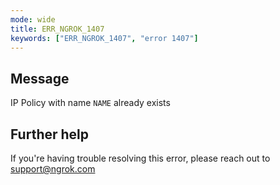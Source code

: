 ```yaml
---
mode: wide
title: ERR_NGROK_1407
keywords: ["ERR_NGROK_1407", "error 1407"]
---
```


## Message

IP Policy with name `NAME` already exists

## Further help

If you're having trouble resolving this error, please reach out to [support@ngrok.com](mailto:support@ngrok.com?subject=Help%20with%20ERR_NGROK_1407)
